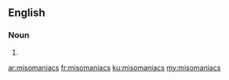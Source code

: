 ==English==

===Noun===
{{head|en|noun plural form}}

# {{plural of|misomaniac|lang=en}}

[[ar:misomaniacs]]
[[fr:misomaniacs]]
[[ku:misomaniacs]]
[[my:misomaniacs]]